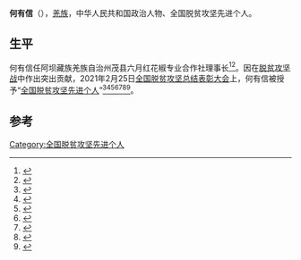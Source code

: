 '''何有信'''（{{bd|1968年|4月<ref>{{cite web |editor=李仲举 |title=阿坝州推荐四川省第八届劳动模范和先进工作者人员的公示 |url=http://www.abazhou.gov.cn/abazhou/c101961/202004/7f3deee5cab043779b4df8aecbb967b7.shtml |website=阿坝藏族羌族自治州人民政府 |accessdate=2021-04-07 |date=2020-04-15}}</ref>}}），[[羌族|羌族]]，中华人民共和国政治人物、全国脱贫攻坚先进个人。

== 生平 ==
何有信任阿坝藏族羌族自治州茂县六月红花椒专业合作社理事长<ref>{{cite news |author1=周琳 |author2=徐登林 |editor=邓强 |title=脱贫攻坚 榜样力量 茂县“花椒王”把花椒卖到国外 |url=https://sichuan.scol.com.cn/ggxw/202009/57910714.html |accessdate=2021-04-07 |work=四川在线 |date=2020-09-25 |archive-date=2021-04-07 |archive-url=https://web.archive.org/web/20210407081853/https://sichuan.scol.com.cn/ggxw/202009/57910714.html }}</ref><ref>{{cite news |author=姜国春 |editor1=李祥珍 |editor2=毛莎 |title=念好花椒“致富经” 当好脱贫“领头雁”——记全国脱贫攻坚先进个人何有信 |url=https://www.abadaily.com/abrbs/abrb/202103/10/c137869.html |accessdate=2021-04-07 |work=阿坝日报 |date=2021-03-10 |archive-date=2021-03-10 |archive-url=https://web.archive.org/web/20210310234835/https://www.abadaily.com/abrbs/abrb/202103/10/c137869.html }}</ref>。因在[[脱贫攻坚战|脱贫攻坚战]]中作出突出贡献，2021年2月25日[[全国脱贫攻坚总结表彰大会|全国脱贫攻坚总结表彰大会]]上，何有信被授予“[[全国脱贫攻坚先进个人|全国脱贫攻坚先进个人]]”<ref>{{Cite web|title=关于全国脱贫攻坚先进个人先进集体拟表彰对象的公示|url=https://www.chinanews.com/gn/2021/02-10/9409480.shtml|accessdate=2021-03-12|work=[[中新网|中新网]]|archive-date=2021-02-15|archive-url=https://web.archive.org/web/20210215003222/http://www.chinanews.com/gn/2021/02-10/9409480.shtml}}</ref><ref>{{Cite web|title=全国脱贫攻坚1981名先进个人和1501个先进集体名单发布|url=https://www.thepaper.cn/newsDetail_forward_11460123|accessdate=2021-03-12|work=[[澎湃新闻|澎湃新闻]]|archive-date=2021-02-28|archive-url=https://web.archive.org/web/20210228125058/https://www.thepaper.cn/newsDetail_forward_11460123}}</ref><ref>{{Cite web|title=全国脱贫攻坚先进个人1981名、先进集体1501个 名单公布|url=https://www.bjnews.com.cn/detail/161425514215596.html|accessdate=2021-03-12|work=[[北京新闻网|北京新闻网]]|archive-date=2021-08-20|archive-url=https://web.archive.org/web/20210820171915/https://www.bjnews.com.cn/detail/161425514215596.html}}</ref><ref>{{cite web | title=关于表彰全国脱贫攻坚先进个人和先进集体的决定 | website=人民日报 | date=2013-07-17 | url=http://paper.people.com.cn/rmrb/html/2021-02/26/nw.D110000renmrb_20210226_4-03.htm | language=zh | access-date=2021-03-17 | archive-date=2021-08-13 | archive-url=https://web.archive.org/web/20210813225632/http://paper.people.com.cn/rmrb/html/2021-02/26/nw.D110000renmrb_20210226_4-03.htm }}</ref><ref>{{cite web | title=全国脱贫攻坚先进个人名单 | website=光明日报-光明网 | url=https://epaper.gmw.cn/gmrb/html/2021-02/26/nw.D110000gmrb_20210226_1-08.htm | language=zh | access-date=2021-03-17 | archive-date=2021-12-03 | archive-url=https://web.archive.org/web/20211203003331/https://epaper.gmw.cn/gmrb/html/2021-02/26/nw.D110000gmrb_20210226_1-08.htm }}</ref><ref>{{cite web | title=全国脱贫攻坚1981名先进个人和1501个先进集体名单发布 | website=东方网 | date=2021-02-25 | url=https://n.eastday.com/pnews/161425172177019915 | language=zh | access-date=2021-03-17 | archive-date=2021-12-03 | archive-url=https://web.archive.org/web/20211203003339/https://n.eastday.com/pnews/161425172177019915 }}</ref><ref>{{cite web | title=中共中央国务院关于表彰全国脱贫攻坚先进个人和先进集体的决定 | website=[[环球网|环球网]] | url=https://china.huanqiu.com/article/424sBpZGkdl | language=zh | access-date=2021-03-17 | archive-date=2021-08-20 | archive-url=https://web.archive.org/web/20210820144800/https://china.huanqiu.com/article/424sBpZGkdl }}</ref>。

==参考==
{{Reflist}}

[[Category:全国脱贫攻坚先进个人|Category:全国脱贫攻坚先进个人]]